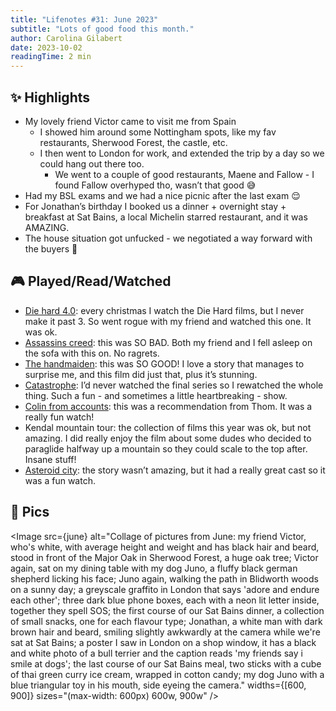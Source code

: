 ```yaml
---
title: "Lifenotes #31: June 2023"
subtitle: "Lots of good food this month."
author: Carolina Gilabert
date: 2023-10-02
readingTime: 2 min
---
```



## ✨ Highlights

- My lovely friend Victor came to visit me from Spain
  - I showed him around some Nottingham spots, like my fav restaurants, Sherwood Forest, the castle, etc.
  - I then went to London for work, and extended the trip by a day so we could hang out there too.
    - We went to a couple of good restaurants, Maene and Fallow - I found Fallow overhyped tho, wasn’t that good 😅
- Had my BSL exams and we had a nice picnic after the last exam 😌
- For Jonathan’s birthday I booked us a dinner + overnight stay + breakfast at Sat Bains, a local Michelin starred restaurant, and it was AMAZING.
- The house situation got unfucked - we negotiated a way forward with the buyers 🎉

## 🎮 Played/Read/Watched

- [Die hard 4.0](https://www.imdb.com/title/tt0337978/): every christmas I watch the Die Hard films, but I never make it past 3. So went rogue with my friend and watched this one. It was ok.
- [Assassins creed](https://www.imdb.com/title/tt2094766/): this was SO BAD. Both my friend and I fell asleep on the sofa with this on. No ragrets.
- [The handmaiden](https://www.imdb.com/title/tt4016934/): this was SO GOOD! I love a story that manages to surprise me, and this film did just that, plus it’s stunning.
- [Catastrophe](https://www.imdb.com/title/tt4374208/): I’d never watched the final series so I rewatched the whole thing. Such a fun - and sometimes a little heartbreaking - show.
- [Colin from accounts](https://www.imdb.com/title/tt18228732/): this was a recommendation from Thom. It was a really fun watch!
- Kendal mountain tour: the collection of films this year was ok, but not amazing. I did really enjoy the film about some dudes who decided to paraglide halfway up a mountain so they could scale to the top after. Insane stuff!
- [Asteroid city](https://www.imdb.com/title/tt14230388/): the story wasn’t amazing, but it had a really great cast so it was a fun watch.

## 📸 Pics

<Image
  src={june}
  alt="Collage of pictures from June: my friend Victor, who's white, with average height and weight and has black hair and beard, stood in front of the Major Oak in Sherwood Forest, a huge oak tree; Victor again, sat on my dining table with my dog Juno, a fluffy black german shepherd licking his face; Juno again, walking the path in Blidworth woods on a sunny day; a greyscale graffito in London that says 'adore and endure each other'; three dark blue phone boxes, each with a neon lit letter inside, together they spell SOS; the first course of our Sat Bains dinner, a collection of small snacks, one for each flavour type; Jonathan, a white man with dark brown hair and beard, smiling slightly awkwardly at the camera while we're sat at Sat Bains; a poster I saw in London on a shop window, it has a black and white photo of a bull terrier and the caption reads 'my friends say i smile at dogs'; the last course of our Sat Bains meal, two sticks with a cube of thai green curry ice cream, wrapped in cotton candy; my dog Juno with a blue triangular toy in his mouth, side eyeing the camera."
  widths={[600, 900]}
  sizes="(max-width: 600px) 600w, 900w"
/>
